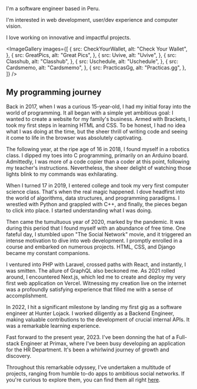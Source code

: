 

<Hero />

I'm a software engineer based in Peru.

I'm interested in web development, user/dev experience and computer vision.

I love working on innovative and impactful projects.

<ImageGallery
  images={[
    {
      src: CheckYourWallet,
      alt: "Check Your Wallet",
    },
    {
      src: GreatPics,
      alt: "Great Pics",
    },
    {
      src: Uvive,
      alt: "Uvive",
    },
    {
      src: Classhub,
      alt: "Classhub",
    },
    {
      src: Uschedule,
      alt: "Uschedule",
    },
    {
      src: Cardsmemo,
      alt: "Cardsmemo",
    },
    {
      src: PracticasGg,
      alt: "Practicas.gg",
    },
  ]}
/>

## My programming journey

Back in 2017, when I was a curious 15-year-old, I had my initial foray into the world of programming. It all began with a simple yet ambitious goal: I wanted to create a website for my family's business. Armed with Brackets, I took my first steps in learning HTML and CSS. To be honest, I had no idea what I was doing at the time, but the sheer thrill of writing code and seeing it come to life in the browser was absolutely captivating.

The following year, at the ripe age of 16 in 2018, I found myself in a robotics class. I dipped my toes into C programming, primarily on an Arduino board. Admittedly, I was more of a code copier than a coder at this point, following my teacher's instructions. Nevertheless, the sheer delight of watching those lights blink to my commands was exhilarating.

When I turned 17 in 2019, I entered college and took my very first computer science class. That's when the real magic happened. I dove headfirst into the world of algorithms, data structures, and programming paradigms. I wrestled with Python and grappled with C++, and finally, the pieces began to click into place. I started understanding what I was doing.

Then came the tumultuous year of 2020, marked by the pandemic. It was during this period that I found myself with an abundance of free time. One fateful day, I stumbled upon "The Social Network" movie, and it triggered an intense motivation to dive into web development. I promptly enrolled in a course and embarked on numerous projects. HTML, CSS, and Django became my constant companions.

I ventured into PHP with Laravel, crossed paths with React, and instantly, I was smitten. The allure of GraphQL also beckoned me. As 2021 rolled around, I encountered Next.js, which led me to create and deploy my very first web application on Vercel. Witnessing my creation live on the internet was a profoundly satisfying experience that filled me with a sense of accomplishment.

In 2022, I hit a significant milestone by landing my first gig as a software engineer at Hunter Lojack. I worked diligently as a Backend Engineer, making valuable contributions to the development of crucial internal APIs. It was a remarkable learning experience.

Fast forward to the present year, 2023. I've been donning the hat of a Full-stack Engineer at Primax, where I've been busy developing an application for the HR Department. It's been a whirlwind journey of growth and discovery.

Throughout this remarkable odyssey, I've undertaken a multitude of projects, ranging from humble to-do apps to ambitious social networks. If you're curious to explore them, you can find them all right [here](/projects).
